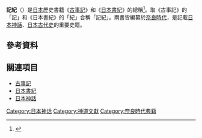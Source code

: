 '''記紀'''（{{jpn|j=記紀|kn=きき|rm=kiki}}）是[[日本|日本]]歷史書籍《[[古事記|古事記]]》和《[[日本書紀|日本書紀]]》的總稱<ref>{{Cite book |url=https://kotobank.jp/word/%E8%A8%98%E7%B4%80-472604 |title=記紀 キキ |publisher=[[コトバンク|コトバンク]] |author=[[三省堂|三省堂]] [[大辞林|大辞林]] 第三版 |date=2006-10-27 |accessdate=2017-04-01 |isbn=978-4385139050 |archive-date=2021-05-12 |archive-url=https://web.archive.org/web/20210512192105/https://kotobank.jp/word/%E8%A8%98%E7%B4%80-472604 |dead-url=no }}</ref>。取《古事記》的「記」和《日本書紀》的「紀」合稱「記紀」。兩書皆編纂於[[奈良時代|奈良時代]]，是記載[[日本神話|日本神話]]、[[日本古代史|日本古代史]]的重要史籍。

== 參考資料 ==
{{reflist}}

==關連項目==
*[[古事記|古事記]]
*[[日本書紀|日本書紀]]
*[[日本神話|日本神話]]

{{日本歷史小作品}}

[[Category:日本神话|Category:日本神话]]
[[Category:神道文獻|Category:神道文獻]]
[[Category:奈良時代典籍|Category:奈良時代典籍]]